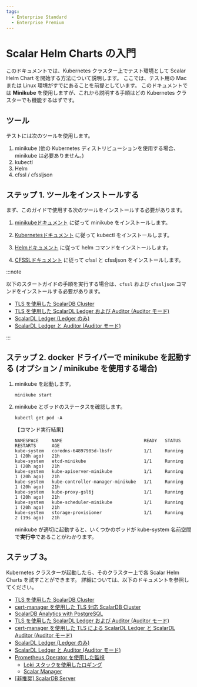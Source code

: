 ```yaml
---
tags:
  - Enterprise Standard
  - Enterprise Premium
---
```


# Scalar Helm Charts の入門

このドキュメントでは、Kubernetes クラスター上でテスト環境として Scalar Helm Chart を開始する方法について説明します。 ここでは、テスト用の Mac または Linux 環境がすでにあることを前提としています。 このドキュメントでは **Minikube** を使用しますが、これから説明する手順はどの Kubernetes クラスターでも機能するはずです。

## ツール

テストには次のツールを使用します。

1. minikube (他の Kubernetes ディストリビューションを使用する場合、minikube は必要ありません。)
1. kubectl
1. Helm
1. cfssl / cfssljson

## ステップ 1. ツールをインストールする

まず、このガイドで使用する次のツールをインストールする必要があります。

1. [minikubeドキュメント](https://minikube.sigs.k8s.io/docs/start/) に従って minikube をインストールします。

1. [Kubernetesドキュメント](https://kubernetes.io/docs/tasks/tools/install-kubectl-linux/) に従って kubectl をインストールします。

1. [Helmドキュメント](https://helm.sh/docs/intro/install/) に従って helm コマンドをインストールします。

1. [CFSSLドキュメント](https://github.com/cloudflare/cfssl) に従って cfssl と cfssljson をインストールします。

:::note

以下のスタートガイドの手順を実行する場合は、`cfssl` および `cfssljson` コマンドをインストールする必要があります。

* [TLS を使用した ScalarDB Cluster](getting-started-scalardb-cluster-tls.mdx)
* [TLS を使用した ScalarDL Ledger および Auditor (Auditor モード)](getting-started-scalardl-auditor-tls.mdx)
* [ScalarDL Ledger (Ledger のみ)](getting-started-scalardl-ledger.mdx)
* [ScalarDL Ledger と Auditor (Auditor モード)](getting-started-scalardl-auditor.mdx)

:::

## ステップ 2. docker ドライバーで minikube を起動する (オプション / minikube を使用する場合)

1. minikube を起動します。
   ```console
   minikube start
   ```

1. minikube とポッドのステータスを確認します。
   ```console
   kubectl get pod -A
   ```
   【コマンド実行結果】
   ```console
   NAMESPACE     NAME                               READY   STATUS    RESTARTS      AGE
   kube-system   coredns-64897985d-lbsfr            1/1     Running   1 (20h ago)   21h
   kube-system   etcd-minikube                      1/1     Running   1 (20h ago)   21h
   kube-system   kube-apiserver-minikube            1/1     Running   1 (20h ago)   21h
   kube-system   kube-controller-manager-minikube   1/1     Running   1 (20h ago)   21h
   kube-system   kube-proxy-gsl6j                   1/1     Running   1 (20h ago)   21h
   kube-system   kube-scheduler-minikube            1/1     Running   1 (20h ago)   21h
   kube-system   storage-provisioner                1/1     Running   2 (19s ago)   21h
   ```
   minikube が適切に起動すると、いくつかのポッドが kube-system 名前空間で**実行中**であることがわかります。

## ステップ 3。

Kubernetes クラスターが起動したら、そのクラスター上で各 Scalar Helm Charts を試すことができます。 詳細については、以下のドキュメントを参照してください。

* [TLS を使用した ScalarDB Cluster](getting-started-scalardb-cluster-tls.mdx)
* [cert-manager を使用した TLS 対応 ScalarDB Cluster](getting-started-scalardb-cluster-tls-cert-manager.mdx)
* [ScalarDB Analytics with PostgreSQL](getting-started-scalardb-analytics-postgresql.mdx)
* [TLS を使用した ScalarDL Ledger および Auditor (Auditor モード)](getting-started-scalardl-auditor-tls.mdx)
* [cert-manager を使用した TLS による ScalarDL Ledger と ScalarDL Auditor (Auditor モード)](getting-started-scalardl-auditor-tls-cert-manager.mdx)
* [ScalarDL Ledger (Ledger のみ)](getting-started-scalardl-ledger.mdx)
* [ScalarDL Ledger と Auditor (Auditor モード)](getting-started-scalardl-auditor.mdx)
* [Prometheus Operator を使用した監視](getting-started-monitoring.mdx)
  * [Loki スタックを使用したロギング](getting-started-logging.mdx)
  * [Scalar Manager](getting-started-scalar-manager.mdx)
* [[非推奨] ScalarDB Server](getting-started-scalardb.mdx)

